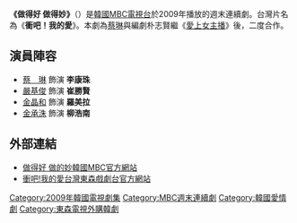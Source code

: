 {{Infobox Television
| show_name = 做得好 做得妙
| original_name = 잘했군 잘했어
| image = [[File:Good_Job_Good_Job.jpg|250px]]
| caption              = 
| show_name_2          = 
| genre                = 週末連續劇
| format               = 
| creator              = 
| developer            = 
| writer               = [[朴志賢|朴志賢]]
| director             = [[金南沅|金南沅]]、[[孫亨錫|孫亨錫]]
| creative_director    = 
| presenter            = 
| starring             = [[蔡琳|蔡　琳]]、[[金承秀|金承洙]]<br>[[嚴基俊|嚴基俊]]、[[金晶和|金晶和]]
| judges               = 
| voices               = 
| narrated             = 
| theme_music_composer = 
| opentheme            = 
| endtheme             = 
| composer             = 
| country              = {{KOR}}
| language             = [[韓語|韓語]]
| num_seasons          =
| num_episodes         = 40集
| list_episodes        =
| executive_producer   = 
| producer             = [[李台英|李台英]]、[[金南沅|金南沅]]
| supervising_producer =
| editor               =
| location             =
| cinematography       =
| camera               =
| runtime              = 每週六日晚間7時55至9時05分
| company              =
| distributor          =
| channel              = [[文化廣播_(韓國)|MBC]]
| picture_format       = [[高清晰度电视|-{zh-hans:高清晰度电视; zh-hant:高解析度電視; zh-tw:高畫質電視;}-]]
| audio_format         =
| slogan               =
| first_run            = {{KOR}}
| first_aired          = {{start date|2009|03|14}}
| last_aired           = {{end date|2009|08|02}}
| status               =
| preceded_by          = 
| followed_by          = 
| related              =
| website              = http://www.imbc.com/broad/tv/drama/bravo/index.html
| production_website   =
| 台灣名稱 = 衝吧！我的愛
}}

'''《做得好 做得妙》'''（{{lang-ko|'''잘했군 잘했어'''}}）是[[韓國|韓國]][[韓國文化廣播公司|MBC電視台]]於2009年播放的週末連續劇。台灣片名為《'''衝吧！我的愛'''》。本劇為[[蔡琳|蔡琳]]與編劇朴志賢繼《[[愛上女主播_(韓國電視劇)|愛上女主播]]》後，二度合作。

== 演員陣容 ==
*[[蔡琳|蔡　琳]] 飾演 '''李康珠'''
*[[嚴基俊|嚴基俊]] 飾演 '''崔勝賢'''
*[[金晶和|金晶和]] 飾演 '''羅美拉'''
*[[金承秀|金承洙]] 飾演 '''柳浩南'''

== 外部連結 ==
*[http://www.imbc.com/broad/tv/drama/bravo/index.html 做得好 做的妙韓國MBC官方網站] {{Wayback|url=http://www.imbc.com/broad/tv/drama/bravo/index.html |date=20200208204305 }} {{ko icon}}
*[http://tvshow.ebc.net.tw/UD2011006/ 衝吧!我的愛台灣東森戲劇台官方網站] {{Wayback|url=http://tvshow.ebc.net.tw/UD2011006/ |date=20190724173244 }} {{zh}}

{{電視節目的變遷
|電視台={{flagicon|South Korea}} 韓國 [[MBC|MBC]]
|播放檔次=週末連續劇
|節目名稱=做得好 做得妙<br />（2009.3.14 - 2009.8.2）
|上一節目=[[我人生的黃金期|我人生的黃金期]]<br />（2008.8.30 - 2009.3.8）
|下一節目=[[令人垂涎之島|令人垂涎之島]]<br />（2009.8.8 - 2009.9.26）
}}
{{電視節目的變遷
|電視台={{flagicon|Taiwan}} 台灣 [[東森戲劇台|東森戲劇台]]
|播放檔次=週一至週五18:00-20:00<br />5/26起19:30-21:00，5/27起18:00-20:00，7/7起19:00-21:00，7/13為19:00-20:00
|節目名稱=衝吧！我的愛<br />（2011.5.26 - 2011.7.13）
|上一節目=[[活的有滋味|享受人生]]<br />（2011.1.20 - 2011.5.26）
|下一節目=[[金枝玉葉向錢衝|金枝玉葉向錢衝]]<br />（2011.7.13 - 2011.11.7）
}}
{{MBC週末連續劇}}
{{2011年台灣播出之韓劇}}
{{DEFAULTSORT:Jalhaessgun Jalhaess-eo}}
[[Category:2009年韓國電視劇集|Category:2009年韓國電視劇集]]
[[Category:MBC週末連續劇|Category:MBC週末連續劇]]
[[Category:韓國愛情劇|Category:韓國愛情劇]]
[[Category:東森電視外購韓劇|Category:東森電視外購韓劇]]